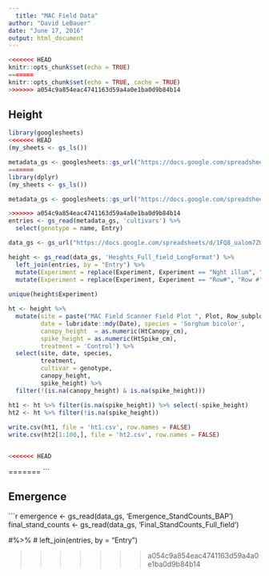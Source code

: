 ```yaml
---
  title: "MAC Field Data"
author: "David LeBauer"
date: "June 17, 2016"
output: html_document
---
```

  
```r
<<<<<<< HEAD
knitr::opts_chunk$set(echo = TRUE)
=======
knitr::opts_chunk$set(echo = TRUE, cache = TRUE)
>>>>>>> a054c9a854eac4741163d59a4a0e1ba0d9b84b14
```

## Height

```r
library(googlesheets)
<<<<<<< HEAD
(my_sheets <- gs_ls())

metadata_gs <- googlesheets::gs_url("https://docs.google.com/spreadsheets/d/1s-kQc3K0h4-hfwMzKOU_zpRXN5loByIpKW8Rvw76mh0")
=======
library(dplyr)
(my_sheets <- gs_ls())

metadata_gs <- googlesheets::gs_url("https://docs.google.com/spreadsheets/d/1s-kQc3K0h4-hfwMzKOU_zpRXN5loByIpKW8Rvw76mh0")

>>>>>>> a054c9a854eac4741163d59a4a0e1ba0d9b84b14
entries <- gs_read(metadata_gs, 'cultivars') %>% 
  select(genotype = name, Entry)

data_gs <- gs_url("https://docs.google.com/spreadsheets/d/1FQ8_ualom7ZUtr5iKiEn80vHlh9zIYpDxawpaek20Og")

height <- gs_read(data_gs, 'Heights_Full_field_LongFormat') %>% 
  left_join(entries, by = "Entry") %>% 
  mutate(Experiment = replace(Experiment, Experiment == "Nght illum", "Night Illumination")) %>% 
  mutate(Experiment = replace(Experiment, Experiment == "Row#", "Row #"))
  
unique(height$Experiment)

ht <- height %>%
  mutate(site = paste("MAC Field Scanner Field Plot ", Plot, Row_subplot), 
         date = lubridate::mdy(Date), species = 'Sorghum bicolor',
         canopy_height  = as.numeric(HtCanopy_cm), 
         spike_height = as.numeric(HtSpike_cm),
         treatment = 'Control') %>% 
  select(site, date, species,
         treatment, 
         cultivar = genotype,
         canopy_height,
         spike_height) %>%
  filter(!(is.na(canopy_height) & is.na(spike_height)))

ht1 <- ht %>% filter(is.na(spike_height)) %>% select(-spike_height)
ht2 <- ht %>% filter(!is.na(spike_height))
  
write.csv(ht1, file = 'ht1.csv', row.names = FALSE)
write.csv(ht2[1:100,], file = 'ht2.csv', row.names = FALSE)


<<<<<<< HEAD
```
=======
```

## Emergence

```r

emergence <- gs_read(data_gs, 'Emergence_StandCounts_BAP')
final_stand_counts <- gs_read(data_gs, 'Final_StandCounts_Full_field') 

#%>% 
#  left_join(entries, by = "Entry") 



>>>>>>> a054c9a854eac4741163d59a4a0e1ba0d9b84b14
